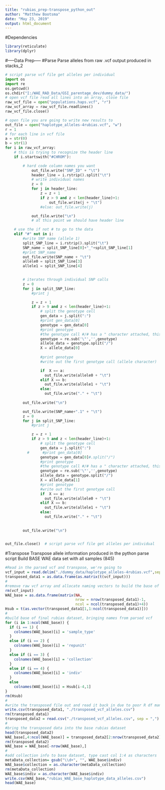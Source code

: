 ```yaml
---
title: "rubias_prep-transpose_python_out"
author: "Matthew Bootsma"
date: "May 23, 2019"
output: html_document
---
```

#Dependencies
```r
library(reticulate)
library(dplyr)
```

#-----Data Prep-----
#Parse
  Parse alleles from raw .vcf output produced in stacks_2
```python
# script parse vcf file get alleles per individual
import os
import re
os.getcwd()
os.chdir("I:/WAE_RAD_Data/GSI_parentage_dev/dummy_data/")
# open vcf file read all lines into an array, close file
raw_vcf_file = open("populations.haps.vcf", "r")
raw_vcf_array = raw_vcf_file.readlines()
raw_vcf_file.close()

# open file you are going to write new results to
out_file = open("haplotype_alleles-4rubias.vcf", "w")
r = 1
# for each line in vcf file
a = str(0)
b = str(1)
for i in raw_vcf_array:
    # this is trying to recognize the header line
    if i.startswith("#CHROM"):

        # hard code column names you want
            out_file.write("SNP_ID" + "\t")
            header_line = i.rstrip().split("\t")
            # write individual names
            z = 0
            for j in header_line:
                z = z + 1                
                if z > 9 and z < len(header_line)+1:
                    out_file.write(j + "\t")                 
                #else: out_file.write(j)

            out_file.write("\n")
            # at this point we should have header line

    # use the if not # to go to the data
    elif "#" not in i:
        #write SNP name (allele 1)
        split_SNP_line = i.rstrip().split("\t")
        SNP_name = split_SNP_line[0]+"_"+split_SNP_line[1]
        #print SNP_name
        out_file.write(SNP_name + "\t")
        allele0 = split_SNP_line[3]
        allele1 = split_SNP_line[4]
         

        # iterates through individual SNP calls
        z = 0
        for j in split_SNP_line:
            #print j

            z = z + 1
            if z > 9 and z < len(header_line)+1:
                # split the genotype cell
                gen_data = j.split(":")
                #print gen_data[0]
                genotype = gen_data[0]
                #print genotype
                #the genotype call #/# has a " character attached, this next line removes the "
                genotype = re.sub('\"','',genotype)
                allele_data = genotype.split("/")
                X = allele_data[0]
                
                #print genotype
                #write out the first genotype call (allele character)

                if  X == a:
                  out_file.write(allele0 + "\t")
                elif X == b:
                  out_file.write(allele1 + "\t")
                else:
                  out_file.write("." + "\t")
        
        out_file.write("\n")

        out_file.write(SNP_name+".1" + "\t")
        z = 0
        for j in split_SNP_line:
            #print j

            z = z + 1
            if z > 9 and z < len(header_line)+1:
                # split the genotype cell
                gen_data = j.split(":")
          #      #print gen_data[0]
                genotype = gen_data[0]#.split("/")
                #print genotype
                #the genotype call #/# has a " character attached, this next line removes the "
                genotype = re.sub('\"','',genotype)
                allele_data = genotype.split("/")
                X = allele_data[1]
                #print genotype
                #write out the first genotype call
                if  X == a:
                  out_file.write(allele0 + "\t")
                elif X == b:
                  out_file.write(allele1 + "\t")
                else:
                  out_file.write("." + "\t")
                  
                
        out_file.write("\n")
        

out_file.close()  # script parse vcf file get alleles per individual

```
#Transpose
  Transpose allele information produced in the python parse script
  Build BASE WAE data set with all samples (845)
```r
#Read in the parsed vcf and transpose, we're going to 
vcf_input = read.delim("./dummy_data/haplotype_alleles-4rubias.vcf",sep="\t",header=TRUE, na.strings = "-")
transposed_data1 = as.data.frame(as.matrix(t(vcf_input)))
#
#remove raw vcf array and allocate naming vectors to build the base of the final rubias dataset
rm(vcf_input)
WAE_base = as.data.frame(matrix(NA,
                                nrow = nrow(transposed_data1)-1,
                                ncol = ncol(transposed_data1)+4))
Hsub = t(as.vector(transposed_data1[1,1:ncol(transposed_data1)]))
#
#build base of final rubias dataset, bringing names from parsed vcf
for (i in 1:ncol(WAE_base)) {
  if (i == 1) {
    colnames(WAE_base)[i] = 'sample_type'
  }
  else if (i == 2) {
    colnames(WAE_base)[i] = 'repunit'
  }
  else if (i == 3) {
    colnames(WAE_base)[i] = 'collection'
  }
  else if (i == 4) {
    colnames(WAE_base)[i] = 'indiv'
  }
  else
    colnames(WAE_base)[i] = Hsub[i-4,1]
}
rm(Hsub)
#
#write the transposed file out and read it back in due to poor R df manipulation skills
write.csv(transposed_data1, "./transposed_vcf_alleles.csv")
rm(transposed_data1)
transposed_data2 = read.csv("./transposed_vcf_alleles.csv", sep = ",")
#
#bring the transposed data into the base rubias dataset
head(transposed_data2)
WAE_base[,4:ncol(WAE_base)] = transposed_data2[2:nrow(transposed_data2),1:ncol(transposed_data2)]
rm(transposed_data2)
WAE_base = WAE_base[-nrow(WAE_base),]
#
#add collection info to base dataset, type cast col 1:4 as characters
metaData_collection= gsub("\\d+", "", WAE_base$indiv)
WAE_base$collection = as.character(metaData_collection)
rm(metaData_collection)
WAE_base$indiv = as.character(WAE_base$indiv)
write.csv(WAE_base,"rubias_WAE_base_haplotype_data_alleles.csv")
head(WAE_base)
```

